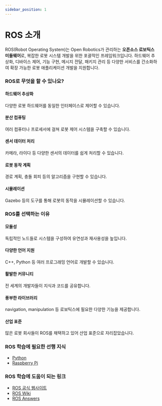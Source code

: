 ```yaml
---
sidebar_position: 1
---
```


# ROS 소개

ROS(Robot Operating System)는 Open Robotics가 관리하는 **오픈소스 로보틱스 미들웨어**로, 복잡한 로봇 시스템 개발을 위한 포괄적인 프레임워크입니다. 하드웨어 추상화, 디바이스 제어, 기능 구현, 메시지 전달, 패키지 관리 등 다양한 서비스를 간소화하여 확장 가능한 로봇 애플리케이션 개발을 지원합니다.

### ROS로 무엇을 할 수 있나요?

#### 하드웨어 추상화

다양한 로봇 하드웨어를 동일한 인터페이스로 제어할 수 있습니다.

#### 분산 컴퓨팅

여러 컴퓨터나 프로세서에 걸쳐 로봇 제어 시스템을 구축할 수 있습니다.

#### 센서 데이터 처리

카메라, 라이다 등 다양한 센서의 데이터를 쉽게 처리할 수 있습니다.

#### 로봇 동작 계획

경로 계획, 충돌 회피 등의 알고리즘을 구현할 수 있습니다.

#### 시뮬레이션

Gazebo 등의 도구를 통해 로봇의 동작을 시뮬레이션할 수 있습니다.

### ROS를 선택하는 이유

#### 모듈성

독립적인 노드들로 시스템을 구성하여 유연성과 재사용성을 높입니다.

#### 다양한 언어 지원

C++, Python 등 여러 프로그래밍 언어로 개발할 수 있습니다.

#### 활발한 커뮤니티

전 세계의 개발자들이 지식과 코드를 공유합니다.

#### 풍부한 라이브러리

navigation, manipulation 등 로보틱스에 필요한 다양한 기능을 제공합니다.

#### 산업 표준

많은 로봇 회사들이 ROS를 채택하고 있어 산업 표준으로 자리잡았습니다.

### ROS 학습에 필요한 선행 지식

- [Python](./../../data-science-development/python/intro)
- [Raspberry Pi](./../raspberry-pi/intro)

### ROS 학습에 도움이 되는 링크

- [ROS 공식 웹사이트](http://www.ros.org/)
- [ROS Wiki](http://wiki.ros.org/)
- [ROS Answers](https://answers.ros.org/)
